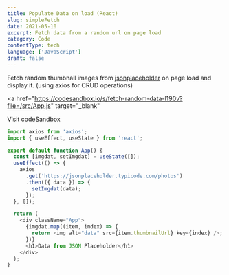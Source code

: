 ```yaml
---
title: Populate Data on load (React)
slug: simpleFetch
date: 2021-05-10
excerpt: Fetch data from a random url on page load
category: Code
contentType: tech
language: ['JavaScript']
draft: false
---
```


Fetch random thumbnail images from <a href="https://jsonplaceholder.typicode.com/">jsonplaceholder</a> on page load and display it.
(using axios for CRUD operations)

<a
  href="https://codesandbox.io/s/fetch-random-data-l190v?file=/src/App.js"
  target="_blank"
>
  Visit codeSandbox
</a>

```js
import axios from 'axios';
import { useEffect, useState } from 'react';

export default function App() {
  const [imgdat, setImgdat] = useState([]);
  useEffect(() => {
    axios
      .get('https://jsonplaceholder.typicode.com/photos')
      .then(({ data }) => {
        setImgdat(data);
      });
  }, []);

  return (
    <div className="App">
      {imgdat.map((item, index) => {
        return <img alt="data" src={item.thumbnailUrl} key={index} />;
      })}
      <h1>Data from JSON Placeholder</h1>
    </div>
  );
}
```
